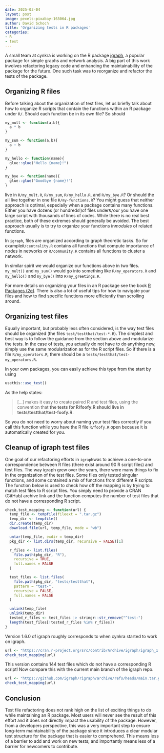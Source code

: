 ```yaml
---
date: 2025-03-04
layout: post
image: pexels-pixabay-163064.jpg
author: David Schoch
title: 'Organizing tests in R packages'
categories:
- R
- test
---
```


A small team at cynkra is working on the R package [igraph](https://r.igraph.org/), a popular package for simple graphs and network analysis.
A big part of this work involves refactoring legacy code and enhancing the maintainability of the package for the future.
One such task was to reorganize and refactor the tests of the package.

## Organizing R files

Before talking about the organization of test files, let us briefly talk about how to organize R scripts that contain the functions within an R package under `R/`.
Should each function be in its own file?
So should

```r
my_mult <- function(a,b){
  a * b
}

my_sum <- function(a,b){
  a + b
}

my_hello <- function(name){
  glue::glue("Hello {name}!")
}

my_bye <- function(name){
  glue::glue("Goodbye {name}!")
}
```

live in `R/my_mult.R`, `R/my_sum`, `R/my_hello.R`, and `R/my_bye.R`?
Or should the all live together in one file `R/my-functions.R`?
You might guess that neither approach is optimal, especially when a package contains many functions.
Either you have dozens (or hundreds!)of files under`R/`our you have one large script with thousands of lines of codes.
While there is no real best practice, both of these extremes should generally be avoided.
The best approach usually is to try to organize your functions in*modules* of related functions.

In `igraph`, files are organized according to graph theoretic tasks.
So for example`R/centrality.R` contains all functions that compute importance of nodes in networks or `R/community.R` contains all functions to cluster a network.

In similar spirit we would organize our functions above in two files. `my_mult()` and `my_sum()` would go into something like `R/my_operators.R` and `my_hello()` and `my_bye()` into `R/my_greetings.R`.

For more details on organizing your files in an R package see the book [R Packages (2e)](https://r-pkgs.org/code.html#sec-code-organising).
There is also a lot of useful tips for how to navigate your files and how to find specific functions more efficiently than scrolling around.

## Organizing test files

Equally important, but probably less often considered, is the way test files should be organized (the files `test/testthat/test-*.R`).
The simplest and best way is to follow the guidance from the section above and modularize the tests.
In the case of tests, you actually do not have to do anything new, simply use the same modularization as for the R script files.
So if there is a file `R/my_operators.R`, there should be a `tests/testthat/test-my_operators.R`.

In your own packages, you can easily achieve this type from the start by using

```r
usethis::use_test()
```

As the help states:

> [...] makes it easy to create paired R and test files, using the convention that **the tests for R/foofy.R should live in tests/testthat/test-foofy.R**.

So you do not need to worry about naming your test files correctly if you call this function while you have the R file `R/foofy.R` open because it is automatically created for you.

## Cleanup of igraph test files

One goal of our refactoring efforts in `igraph`was to achieve a one-to-one correspondence between R files (there exist around 90 R script files) and test files.
The way igraph grew over the years, there were many things to fix in the organization of the test files.
Some files only tested singular functions, and some contained a mix of functions from different R scripts.
The function below is used to check how off the mapping is by trying to match test files to R script files.
You simply need to provide a CRAN (GitHub) archive link and the function computes the number of test files that do not have a corresponding R script.

```r
check_test_mapping <- function(url) {
  temp_file <- tempfile(fileext = ".tar.gz")
  temp_dir <- tempfile()
  dir.create(temp_dir)
  download.file(url, temp_file, mode = "wb")

  untar(temp_file, exdir = temp_dir)
  pkg_dir <- list.dirs(temp_dir, recursive = FALSE)[1]

  r_files <- list.files(
    file.path(pkg_dir, "R"),
    recursive = TRUE,
    full.names = FALSE
  )

  test_files <- list.files(
    file.path(pkg_dir, "tests/testthat"),
    pattern = "test-",
    recursive = FALSE,
    full.names = FALSE
  )

  unlink(temp_file)
  unlink(temp_dir)
  tested_r_files <- test_files |> stringr::str_remove("^test-")
  length(test_files[!tested_r_files %in% r_files])
}
```

Version 1.6.0 of igraph roughly corresponds to when cynkra started to work on igraph.

```r
url <- "https://cran.r-project.org/src/contrib/Archive/igraph/igraph_1.6.0.tar.gz"
check_test_mapping(url)
```

This version contains 144 test files which do not have a corresponding R script!
Now compare this with the current main branch of the igraph repo.

```r
url <- "https://github.com/igraph/rigraph/archive/refs/heads/main.tar.gz"
check_test_mapping(url)
```

## Conclusion

Test file refactoring does not rank high on the list of exciting things to do while maintaining an R package.
Most users will never see the result of this effort and it does not directly impact the usability of the package.
However, from a developers perspective, this was a very important step to ensure long-term maintainability of the package since it introduces a clear modular test structure for the package that is easier to comprehend.
This means less of a barrier to add and work on new tests; and importantly means less of a barrier for newcomers to contribute.

